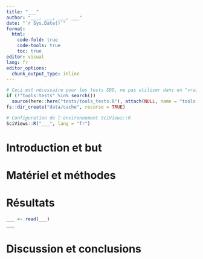 ```yaml
---
title: "___"
author: "___, ___, ___, ___"
date: "`r Sys.Date()`"
format:
  html:
    code-fold: true
    code-tools: true
    toc: true
editor: visual
lang: fr
editor_options: 
  chunk_output_type: inline
---
```


<!--# Notez bien ceci : ce document est un rapport, pas un bloc-notes. Cela signifie que vous devez écrire des phrases rédigées, des paragraphes complets, des sections et des sous-sections. Vous devez également citer vos sources correctement. N'utilisez pas des liste à puces comme vous en avez l'habitude dans vos bloc-notes. Répartissez-vous le travail. La collaboration de chaque étudiant doit être balancée et bien identifiable dans les commits. Donnez un titre court mais explicite à ce document. -->

```r
# Ceci est nécessaire pour les tests SDD, ne pas utiliser dans un "vrai" projet
if (!"tools:tests" %in% search())
  source(here::here("tests/tools_tests.R"), attach(NULL, name = "tools:tests"))
fs::dir_create("data/cache", recurse = TRUE)

# Configuration de l'environnement SciViews::R
SciViews::R("___", lang = "fr")
```

# Introduction et but

<!--% Précisez en deux paragraphes maximum ce que vous allez analyser et pour répondre à quelle question biologique. -->

# Matériel et méthodes

<!--% Centrez-vous sur les données ici : d'où proviennent-elles ? Comment ont-elles été récoltées ? Il ne s'agit pas de faire un copier-coller du document `open_data.Rmd`, mais de rédiger ceci comme un texte propice pour une section matériel et méthodes d'un rapport en deux paragraphes maximum. Ajoutez ensuite un paragraphe relatif aux outils logiciels et statistiques que vous utilisez (inspirez-vous de vos projets antérieurs). -->

# Résultats

<!--% Vos données doivent être récupérables de l'une des deux manières suivantes : (1) lien URL et mise en cache dans data/cache ou (2) données placées dans data, et ce, dans un chunk obligatoirement nommé 'import'. Dans les deux cas, vous utilisez la fonction `read()` pour les récupérer. Ajoutez ensuite autant de chunks que nécessaire pour le remaniement éventuel est données. -->

```r
___ <- read(___)
___
```

<!--% Décrivez vos données de manière adéquate (tableaux et/ou graphiques) par rapport à votre objectif de réaliser une analyse SOM ensuite. -->

<!--% Réalisez une analyse SOM sur les données et interprétez-là. Si l'analyse n'est pas possible, démontrez pourquoi. Section non limitée en taille. -->

# Discussion et conclusions

<!--% Discutez et concluez à la fois sur les données et sur l'analyse. Section non limité en taille. -->

<!--% Bonus : ajoutez une section "Références" pour pointer vers des sources externes relatives à vos données ou à votre analyse et citez correctement vos sources dans l'introduction, le matériel et méthodes et la discussion en utilisant les balises R Markdown. -->
